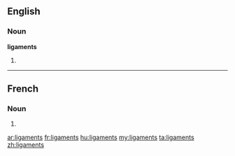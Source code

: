 ==English==

===Noun===
'''ligaments'''

# {{plural of|[[ligament]]}}

----

==French==

===Noun===
{{infl|fr|noun}}

# {{plural of|[[ligament#French|ligament]]|lang=fr}}

[[ar:ligaments]]
[[fr:ligaments]]
[[hu:ligaments]]
[[my:ligaments]]
[[ta:ligaments]]
[[zh:ligaments]]